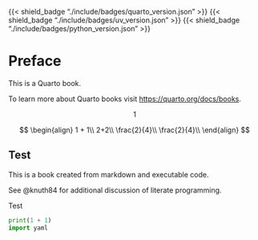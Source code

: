 {{< shield_badge "./include/badges/quarto_version.json" >}}
{{< shield_badge "./include/badges/uv_version.json" >}}
{{< shield_badge "./include/badges/python_version.json" >}}

# Preface {.unnumbered}



This is a Quarto book.


To learn more about Quarto books visit <https://quarto.org/docs/books>.

$$
1
$$

$$
\begin{align}
1 + 1\\
2+2\\
\frac{2}{4}\\
\frac{2}{4}\\
\end{align}
$$

## Test

This is a book created from markdown and executable code.

See @knuth84 for additional discussion of literate programming.

Test



```python
print(1 + 1)
import yaml
```
